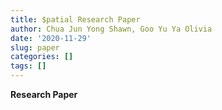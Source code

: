 ```yaml
---
title: $patial Research Paper
author: Chua Jun Yong Shawn, Goo Yu Ya Olivia
date: '2020-11-29'
slug: paper
categories: []
tags: []
---
```


**Research Paper**